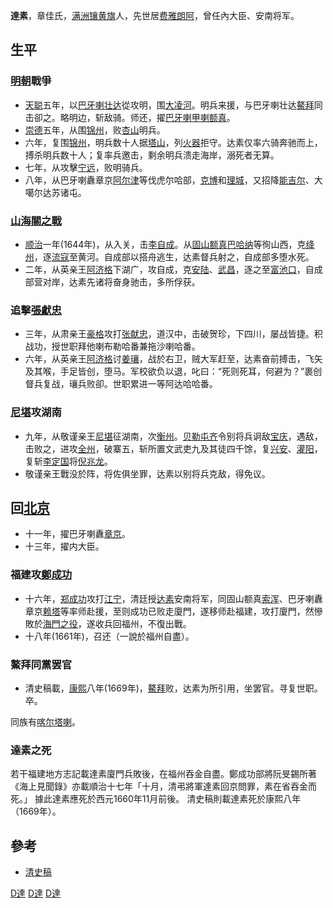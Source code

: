 '''達素'''{{BD|？||1661年||}}，章佳氏，[[满洲|满洲]][[镶黄旗|镶黄旗]]人，先世居[[费雅朗阿|费雅朗阿]]，曾任內大臣、安南将军。
== 生平== 
===[[明朝|明朝]]戰爭===
*[[天聪|天聪]]五年，以[[巴牙喇壮达|巴牙喇壮达]]從攻明，围[[大凌河|大凌河]]。明兵来援，与巴牙喇壮达[[鰲拜|鰲拜]]同击卻之。略明边，斩敌骑。师还，擢[[巴牙喇|巴牙喇]][[甲喇额真|甲喇额真]]。
*[[崇德|崇德]]五年，从围[[锦州|锦州]]，败[[杏山|杏山]]明兵。
*六年，复围[[锦州|锦州]]，明兵数十人据[[塔山|塔山]]，列[[火器|火器]]拒守。达素仅率六骑奔驰而上，搏杀明兵数十人；复率兵邀击，剩余明兵溃走海岸，溺死者无算。
*七年，从攻擊[[宁远|宁远]]，败明骑兵。
*八年，从巴牙喇纛章京[[阿尔津|阿尔津]]等伐虎尔哈部，[[克博|克博]]和[[理城|理城]]，又招降[[能吉尔|能吉尔]]、大噶尔达苏诸屯。

===[[山海關之戰|山海關之戰]]===
*[[顺治|顺治]]一年(1644年)，从入关，击[[李自成|李自成]]。从[[固山额真|固山额真]][[巴哈纳|巴哈纳]]等徇山西，克[[绛州|绛州]]，逐[[流寇|流寇]]至黄河。自成部以搭舟逃生，达素督兵射之，自成部多堕水死。
*二年，从英亲王[[阿济格|阿济格]]下湖广，攻自成，克[[安陆|安陆]]、[[武昌|武昌]]，逐之至[[富池口|富池口]]，自成部营对岸，达素先诸将奋身驰击，多所俘获。

===追擊[[張獻忠|張獻忠]]===
*三年，从肃亲王[[豪格|豪格]]攻打[[张献忠|张献忠]]，道汉中，击破贺珍，下四川，屡战皆捷。积战功，授世职拜他喇布勒哈番兼拖沙喇哈番。
*六年，从英亲王[[阿济格|阿济格]]讨[[姜瓖|姜瓖]]，战於右卫，贼大军赶至，达素奋前搏击，飞矢及其喉，手足皆创，堕马。军校欲负以退，叱曰：“死则死耳，何避为？”裹创督兵复战，瓖兵败卻。世职累进一等阿达哈哈番。

===[[尼堪|尼堪]]攻湖南===
*九年，从敬谨亲王[[尼堪|尼堪]]征湖南，次[[衡州|衡州]]。[[贝勒|贝勒]][[屯齐|屯齐]]令别将兵诇敌[[宝庆|宝庆]]，遇敌，击败之，进攻[[全州|全州]]，破寨五，斩所置文武吏九及其徒四千馀，复[[兴安|兴安]]、[[灌阳|灌阳]]，复斩[[李定国|李定国]]将[[倪兆龙|倪兆龙]]。
*敬谨亲王戰没於阵，将佐俱坐罪，达素以别将兵克敌，得免议。

==回[[北京|北京]]==
*十一年，擢巴牙喇纛[[章京|章京]]。
*十三年，擢内大臣。

===福建攻[[鄭成功|鄭成功]]===
*十六年，[[郑成功|郑成功]]攻打[[江宁|江宁]]，清廷授[[达素|达素]]安南将军，同固山额真[[索浑|索浑]]、巴牙喇纛章京[[赖塔|赖塔]]等率师赴援，至则成功已败走廈門，遂移师赴福建，攻打廈門，然慘敗於[[厦门战役_(1660年)|海門之役]]，遂收兵回福州，不復出戰。
*十八年(1661年)，召还（一說於福州自盡）。

===鰲拜同黨罢官===
*清史稿載，[[康熙|康熙]]八年(1669年)，[[鰲拜|鰲拜]]败，达素为所引用，坐罢官。寻复世职。卒。
同族有[[喀尔塔喇|喀尔塔喇]]。

===達素之死===  
若干福建地方志記載達素廈門兵敗後，在福州吞金自盡。鄭成功部將阮旻錫所著《海上見聞錄》亦載順治十七年「十月，清弔將軍達素回京問罪，素在省吞金而死。」 據此達素應死於西元1660年11月前後。
清史稿則載達素死於康熙八年（1669年）。

==參考==  
*[[清史稿|清史稿]]



[[Category:清朝軍事人物|D達]]
[[Category:鑲黃旗滿洲人|D達]]

[[Category:1661年逝世|D達]]